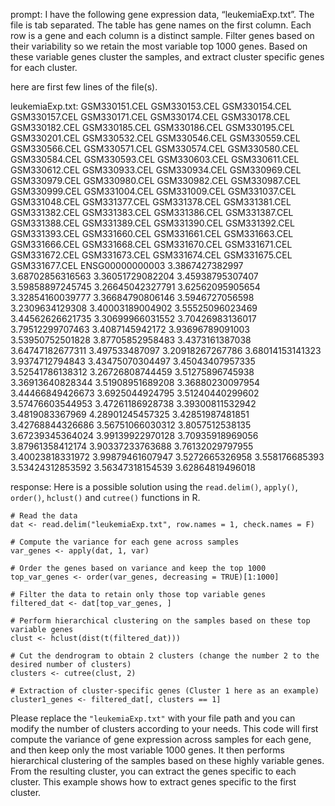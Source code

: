 prompt:
I have the following gene expression data, "leukemiaExp.txt". The file is tab separated. The table has gene names on the first column. Each row is a gene and each column is a distinct sample. Filter genes based on their variability so we retain the most variable top 1000 genes. Based on these variable genes cluster the samples, and extract cluster specific genes for each cluster.

here are first few lines of the file(s).

leukemiaExp.txt:
	GSM330151.CEL	GSM330153.CEL	GSM330154.CEL	GSM330157.CEL	GSM330171.CEL	GSM330174.CEL	GSM330178.CEL	GSM330182.CEL	GSM330185.CEL	GSM330186.CEL	GSM330195.CEL	GSM330201.CEL	GSM330532.CEL	GSM330546.CEL	GSM330559.CEL	GSM330566.CEL	GSM330571.CEL	GSM330574.CEL	GSM330580.CEL	GSM330584.CEL	GSM330593.CEL	GSM330603.CEL	GSM330611.CEL	GSM330612.CEL	GSM330933.CEL	GSM330934.CEL	GSM330969.CEL	GSM330979.CEL	GSM330980.CEL	GSM330982.CEL	GSM330987.CEL	GSM330999.CEL	GSM331004.CEL	GSM331009.CEL	GSM331037.CEL	GSM331048.CEL	GSM331377.CEL	GSM331378.CEL	GSM331381.CEL	GSM331382.CEL	GSM331383.CEL	GSM331386.CEL	GSM331387.CEL	GSM331388.CEL	GSM331389.CEL	GSM331390.CEL	GSM331392.CEL	GSM331393.CEL	GSM331660.CEL	GSM331661.CEL	GSM331663.CEL	GSM331666.CEL	GSM331668.CEL	GSM331670.CEL	GSM331671.CEL	GSM331672.CEL	GSM331673.CEL	GSM331674.CEL	GSM331675.CEL	GSM331677.CEL
ENSG00000000003	3.3867427382997	3.68702856316563	3.36051729082204	3.45938795307407	3.59858897245745	3.26645042327791	3.62562095905654	3.32854160039777	3.36684790806146	3.5946727056598	3.2309634129308	3.40003189004902	3.55525096023469	3.44562626621735	3.30699966031552	3.70426983136017	3.79512299707463	3.4087145942172	3.93696789091003	3.53950752501828	3.87705852958483	3.4373161387038	3.64747182677311	3.497533487097	3.20918267267786	3.68014153141323	3.9374712794843	3.43475070304497	3.45043407957335	3.52541786138312	3.26726808744459	3.51275896745938	3.36913640828344	3.51908951689208	3.36880230097954	3.44466849426673	3.6925044924795	3.51240440299602	3.57476603544953	3.47261186928738	3.39300811532942	3.4819083367969	4.28901245457325	3.42851987481851	3.42768844326686	3.56751066030312	3.8057512538135	3.67239345364024	3.99139922970128	3.70935918969056	3.87961358412174	3.90337233763688	3.76132029797955	3.40023818331972	3.99879461607947	3.5272665326958	3.558176685393	3.53424312853592	3.56347318154539	3.62864819496018


response:
Here is a possible solution using the `read.delim()`, `apply()`, `order()`, `hclust()` and `cutree()` functions in R. 

```
# Read the data
dat <- read.delim("leukemiaExp.txt", row.names = 1, check.names = F)

# Compute the variance for each gene across samples
var_genes <- apply(dat, 1, var)

# Order the genes based on variance and keep the top 1000
top_var_genes <- order(var_genes, decreasing = TRUE)[1:1000]

# Filter the data to retain only those top variable genes
filtered_dat <- dat[top_var_genes, ]

# Perform hierarchical clustering on the samples based on these top variable genes
clust <- hclust(dist(t(filtered_dat)))

# Cut the dendrogram to obtain 2 clusters (change the number 2 to the desired number of clusters)
clusters <- cutree(clust, 2)

# Extraction of cluster-specific genes (Cluster 1 here as an example)
cluster1_genes <- filtered_dat[, clusters == 1]
```
Please replace the `"leukemiaExp.txt"` with your file path and you can modify the number of clusters according to your needs. This code will first compute the variance of gene expression across samples for each gene, and then keep only the most variable 1000 genes. It then performs hierarchical clustering of the samples based on these highly variable genes. From the resulting cluster, you can extract the genes specific to each cluster. This example shows how to extract genes specific to the first cluster.
